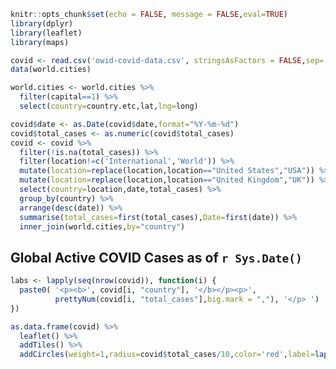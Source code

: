 ```r
knitr::opts_chunk$set(echo = FALSE, message = FALSE,eval=TRUE)
library(dplyr)
library(leaflet)
library(maps)
```

```r
covid <- read.csv('owid-covid-data.csv', stringsAsFactors = FALSE,sep=',')
data(world.cities)
```

```r
world.cities <- world.cities %>%
  filter(capital==1) %>%
  select(country=country.etc,lat,lng=long)
```

```r
covid$date <- as.Date(covid$date,format="%Y-%m-%d")
covid$total_cases <- as.numeric(covid$total_cases)
covid <- covid %>%
  filter(!is.na(total_cases)) %>%
  filter(location!=c('International','World')) %>%
  mutate(location=replace(location,location=="United States","USA")) %>%
  mutate(location=replace(location,location=="United Kingdom","UK")) %>%
  select(country=location,date,total_cases) %>%
  group_by(country) %>%
  arrange(desc(date)) %>%
  summarise(total_cases=first(total_cases),Date=first(date)) %>%
  inner_join(world.cities,by="country")
```

## **Global Active COVID Cases as of `r Sys.Date()`**
```r
labs <- lapply(seq(nrow(covid)), function(i) {
  paste0( '<p><b>', covid[i, "country"], '</b></p><p>', 
          prettyNum(covid[i, "total_cases"],big.mark = ","), '</p> ') 
})

as.data.frame(covid) %>%
  leaflet() %>%
  addTiles() %>%
  addCircles(weight=1,radius=covid$total_cases/10,color='red',label=lapply(labs, htmltools::HTML))
```


